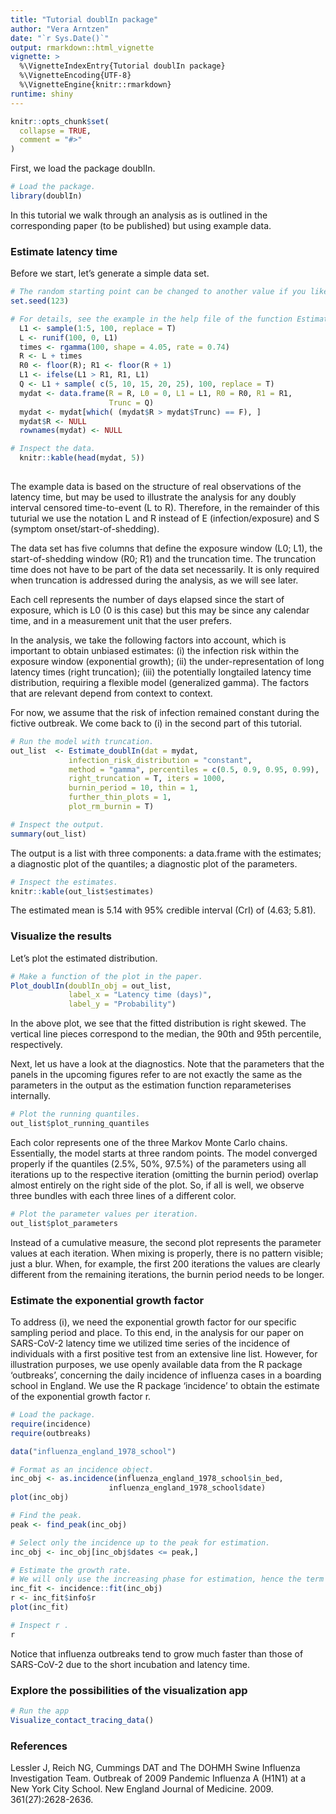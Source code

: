 ```yaml
---
title: "Tutorial doublIn package"
author: "Vera Arntzen"
date: "`r Sys.Date()`"
output: rmarkdown::html_vignette
vignette: >
  %\VignetteIndexEntry{Tutorial doublIn package}
  %\VignetteEncoding{UTF-8}
  %\VignetteEngine{knitr::rmarkdown}
runtime: shiny
---
```


```r
knitr::opts_chunk$set(
  collapse = TRUE,
  comment = "#>"
)
```

First, we load the package doublIn.

```r

# Load the package.
library(doublIn)

```

In this tutorial we walk through an analysis as is outlined in the corresponding
paper (to be published) but using example data. 

### Estimate latency time

Before we start, let's generate a simple 
data set.

```r

# The random starting point can be changed to another value if you like.
set.seed(123)

# For details, see the example in the help file of the function Estimate_doublIn.
  L1 <- sample(1:5, 100, replace = T) 
  L <- runif(100, 0, L1)
  times <- rgamma(100, shape = 4.05, rate = 0.74)
  R <- L + times
  R0 <- floor(R); R1 <- floor(R + 1)
  L1 <- ifelse(L1 > R1, R1, L1)
  Q <- L1 + sample( c(5, 10, 15, 20, 25), 100, replace = T)
  mydat <- data.frame(R = R, L0 = 0, L1 = L1, R0 = R0, R1 = R1,
                      Trunc = Q)
  mydat <- mydat[which( (mydat$R > mydat$Trunc) == F), ]
  mydat$R <- NULL
  rownames(mydat) <- NULL

# Inspect the data.
  knitr::kable(head(mydat, 5))
  
```

The example data is based on the structure of real observations of the latency 
time, but may be used to illustrate the analysis for any doubly interval 
censored time-to-event (L to R). Therefore, in the remainder of this tuturial 
we use the notation L and R instead of E (infection/exposure) and S 
(symptom onset/start-of-shedding).

The data set has five columns that define the exposure window (L0; L1), the 
start-of-shedding window (R0; R1) and the truncation time. The truncation
time does not have to be part of the data set necessarily. It is only required 
when truncation is addressed during the analysis, as we will see later.

Each cell represents the number of days elapsed since the start of exposure, 
which is L0 (0 is this case) but this may be since any calendar time, and in a
measurement unit that the user prefers.

In the analysis, we take the following factors into account, which is important 
to obtain unbiased estimates:
(i) the infection risk within the exposure window (exponential growth);
(ii) the under-representation of long latency times (right truncation);
(iii) the potentially longtailed latency time distribution, requiring a 
flexible model (generalized gamma).
The factors that are relevant depend from context to context.

For now, we assume that the risk of infection remained constant during the
fictive outbreak. We come back to (i) in the second part of this tutorial.

```r

# Run the model with truncation.
out_list  <- Estimate_doublIn(dat = mydat,
             infection_risk_distribution = "constant",
             method = "gamma", percentiles = c(0.5, 0.9, 0.95, 0.99),
             right_truncation = T, iters = 1000,
             burnin_period = 10, thin = 1,
             further_thin_plots = 1,
             plot_rm_burnin = T)

# Inspect the output.
summary(out_list)

```

The output is a list with three components: a data.frame with the estimates;
a diagnostic plot of the quantiles; a diagnostic plot of the parameters.

```r

# Inspect the estimates.
knitr::kable(out_list$estimates)

```

The estimated mean is 5.14 with 95% credible interval (CrI) of (4.63; 5.81).

### Visualize the results

Let's plot the estimated distribution.

```r

# Make a function of the plot in the paper.
Plot_doublIn(doublIn_obj = out_list, 
             label_x = "Latency time (days)", 
             label_y = "Probability")

```

In the above plot, we see that the fitted distribution is right skewed. The 
vertical line pieces correspond to the median, the 90th and 95th percentile,
respectively.

Next, let us have a look at the diagnostics. Note that the parameters that the
panels in the upcoming figures refer to are not exactly the same as the 
parameters in the output as the estimation function reparameterises internally.

```r

# Plot the running quantiles.
out_list$plot_running_quantiles

```

Each color represents one of the three Markov Monte Carlo chains. Essentially,
the model starts at three random points. The model converged properly if the 
quantiles (2.5%, 50%, 97.5%) of the parameters using all iterations up to the 
respective iteration (omitting the burnin period) overlap almost entirely on the
right side of the plot. So, if all is well, we observe three bundles with each
three lines of a different color.

```r

# Plot the parameter values per iteration.
out_list$plot_parameters

```

Instead of a cumulative measure, the second plot represents the parameter values
at each iteration. When mixing is properly, there is no pattern visible; just a
blur. When, for example, the first 200 iterations the values are clearly different
from the remaining iterations, the burnin period needs to be longer.

### Estimate the exponential growth factor

To address (i), we need the exponential growth factor for our specific sampling
period and place. To this end, in the analysis for our paper on SARS-CoV-2 latency time we
utilized time series of the incidence of individuals with a first positive test 
from an extensive line list. However, for illustration purposes, we use openly 
available data from the R package 'outbreaks', concerning the daily incidence of 
influenza cases in a boarding school in England. We use the R package 'incidence'
to obtain the estimate of the exponential growth factor r.

```r

# Load the package.
require(incidence)
require(outbreaks)

data("influenza_england_1978_school")

# Format as an incidence object.
inc_obj <- as.incidence(influenza_england_1978_school$in_bed, 
                      influenza_england_1978_school$date)
plot(inc_obj)

# Find the peak.
peak <- find_peak(inc_obj)

# Select only the incidence up to the peak for estimation.
inc_obj <- inc_obj[inc_obj$dates <= peak,]

# Estimate the growth rate.
# We will only use the increasing phase for estimation, hence the term '-1'
inc_fit <- incidence::fit(inc_obj)
r <- inc_fit$info$r
plot(inc_fit)

# Inspect r .
r

```

Notice that influenza outbreaks tend to grow much faster than those of SARS-CoV-2
due to the short incubation and latency time.

### Explore the possibilities of the visualization app

```r

# Run the app
Visualize_contact_tracing_data()

```

### References

Lessler J, Reich NG, Cummings DAT and The DOHMH Swine Influenza Investigation Team. Outbreak of 2009 Pandemic Influenza A (H1N1) at a New York City School. New England Journal of Medicine. 2009. 361(27):2628-2636.
